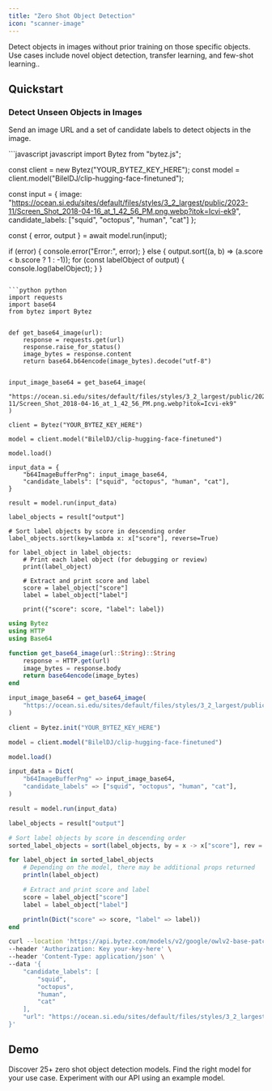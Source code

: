 ```yaml
---
title: "Zero Shot Object Detection"
icon: "scanner-image"
---
```

<Tip>Detect objects in images without prior training on those specific objects. Use cases include novel object detection, transfer learning, and few-shot learning..</Tip>

## Quickstart

### Detect Unseen Objects in Images

Send an image URL and a set of candidate labels to detect objects in the image.

<CodeGroup>
```javascript javascript 
import Bytez from "bytez.js";

const client = new Bytez("YOUR_BYTEZ_KEY_HERE");
const model = client.model("BilelDJ/clip-hugging-face-finetuned");

const input = {
  image: "https://ocean.si.edu/sites/default/files/styles/3_2_largest/public/2023-11/Screen_Shot_2018-04-16_at_1_42_56_PM.png.webp?itok=Icvi-ek9",
  candidate_labels: ["squid", "octopus", "human", "cat"]
};

const { error, output } = await model.run(input);

if (error) {
  console.error("Error:", error);
} else {
  output.sort((a, b) => (a.score < b.score ? 1 : -1));
  for (const labelObject of output) {
    console.log(labelObject);
  }
}
```

```python python
import requests
import base64
from bytez import Bytez


def get_base64_image(url):
    response = requests.get(url)
    response.raise_for_status()
    image_bytes = response.content
    return base64.b64encode(image_bytes).decode("utf-8")


input_image_base64 = get_base64_image(
    "https://ocean.si.edu/sites/default/files/styles/3_2_largest/public/2023-11/Screen_Shot_2018-04-16_at_1_42_56_PM.png.webp?itok=Icvi-ek9"
)

client = Bytez("YOUR_BYTEZ_KEY_HERE")

model = client.model("BilelDJ/clip-hugging-face-finetuned")

model.load()

input_data = {
    "b64ImageBufferPng": input_image_base64,
    "candidate_labels": ["squid", "octopus", "human", "cat"],
}

result = model.run(input_data)

label_objects = result["output"]

# Sort label objects by score in descending order
label_objects.sort(key=lambda x: x["score"], reverse=True)

for label_object in label_objects:
    # Print each label object (for debugging or review)
    print(label_object)

    # Extract and print score and label
    score = label_object["score"]
    label = label_object["label"]

    print({"score": score, "label": label})
```

```julia julia
using Bytez
using HTTP
using Base64

function get_base64_image(url::String)::String
	response = HTTP.get(url)
	image_bytes = response.body
	return base64encode(image_bytes)
end

input_image_base64 = get_base64_image(
	"https://ocean.si.edu/sites/default/files/styles/3_2_largest/public/2023-11/Screen_Shot_2018-04-16_at_1_42_56_PM.png.webp?itok=Icvi-ek9",
)

client = Bytez.init("YOUR_BYTEZ_KEY_HERE")

model = client.model("BilelDJ/clip-hugging-face-finetuned")

model.load()

input_data = Dict(
	"b64ImageBufferPng" => input_image_base64,
	"candidate_labels" => ["squid", "octopus", "human", "cat"],
)

result = model.run(input_data)

label_objects = result["output"]

# Sort label objects by score in descending order
sorted_label_objects = sort(label_objects, by = x -> x["score"], rev = true)

for label_object in sorted_label_objects
	# Depending on the model, there may be additional props returned
	println(label_object)

	# Extract and print score and label
	score = label_object["score"]
	label = label_object["label"]

	println(Dict("score" => score, "label" => label))
end
```

```bash rest
curl --location 'https://api.bytez.com/models/v2/google/owlv2-base-patch16-finetuned' \
--header 'Authorization: Key your-key-here' \
--header 'Content-Type: application/json' \
--data '{
    "candidate_labels": [
        "squid",
        "octopus",
        "human",
        "cat"
    ],
    "url": "https://ocean.si.edu/sites/default/files/styles/3_2_largest/public/2023-11/Screen_Shot_2018-04-16_at_1_42_56_PM.png.webp?itok=Icvi-ek9"
}'
```

</CodeGroup>

## Demo

<CardGroup>

<Card title="Explore Models" href="/model-api/playground/models" icon="cube">
  Discover 25+ zero shot object detection models. Find the right model for your use case.
</Card>

<Card title="API Playground" href="/model-api/playground/open-source/examples/multi-input/zero-shot-object-detection" icon="webhook">
  Experiment with our API using an example model.
</Card>

</CardGroup>